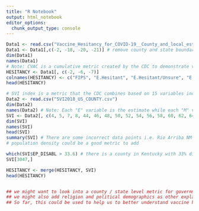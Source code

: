 ```yaml
---
title: "R Notebook"
output: html_notebook
editor_options: 
  chunk_output_type: console
---
```



```r
Data1 <- read.csv("Vaccine_Hesitancy_for_COVID-19__County_and_local_estimates.csv")
Data1 <- Data1[,c(-2, -18, -20, -21)] # remove county and state boundary. 
dim(Data1)
names(Data1)
# Note: CVAC is a cumulative metric created by the CDC to demonstrate vaccine hesitancy. In short, it is the combination of the 3 variables describing vaccine hesitancy and a likely good candidate for our response. 
HESITANCY <- Data1[, c(-2, -6, -7)]
colnames(HESITANCY) <- c("FIPS", "E.Hesitant", "E.Hesitant/Unsure", "E.V.Hesitant", "CVAV", "CVAC.Cat", "Fully.Vax.6/10", "Hispanic", "Native", "Asian", "Black", "Hawaiian.Pacific", "White", "State")
head(HESITANCY)

# SVI index is a metric that the CDC combines based on 15 variables included in the "SVI" dataframe. 
Data2 <- read.csv("SVI2018_US_COUNTY.csv")
dim(Data2)
names(Data2) # Note: Each "E" variable is the estimate while each "M" variable is the margin of error. 
SVI <- Data2[, c(4, 5, 7, 8, 44, 46, 48, 50, 52, 54, 56, 58, 60, 62, 64, 66, 68, 70, 72)] # these describe the 15 variables as percentages. 
dim(SVI)
names(SVI)
head(SVI)
summary(SVI) # There are some incorrect data points i.e. Rio Arriba NM
# population density could be a good metric to add

which(SVI$EP_DISABL > 33.6) # there is a county in Kentucky with 33% disability. Further research showed it was one of the most unhealthy counties in the US. 
SVI[3047,]

HESITANCY <- merge(HESITANCY, SVI)
head(HESITANCY)


## we might want to look into a county / state level metric for government & company policy on vaccines. 
## we might also add religion and political demographics as other explanatory variables. 
## So far, this could be used to help us to better understand vaccine hesitancy. Great policy issue if we want to do an academic pub! How can we bring in a predictive element? 

```


